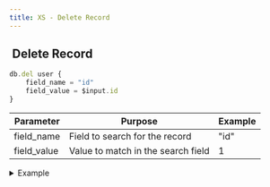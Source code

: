 ```yaml
---
title: XS - Delete Record
---
```


## <img src="../assets/docuBadge (7).png" alt="" data-size="line"> Delete Record <a href="#xs-secretkey" id="xs-secretkey"></a>

```javascript
db.del user {
    field_name = "id"
    field_value = $input.id
}
```

| Parameter    | Purpose                            | Example |
| ------------ | ---------------------------------- | ------- |
| field\_name  | Field to search for the record     | "id"    |
| field\_value | Value to match in the search field | 1       |

<details>

<summary>Example</summary>

```javascript
// Delete inactive user
db.del user {
    field_name = "email"
    field_value = "old@example.com"
} as deletedUser
```

</details>

